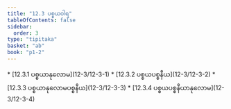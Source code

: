```yaml
---
title: "12.3 ပစ္စယဝါရ"
tableOfContents: false
sidebar:
  order: 3
type: "tipitaka"
basket: "ab"
book: "p1-2"
---
```



<DynamicBreadcrumb />



<TableOfContents book="p1-2" section="12.3">
* [12.3.1 ပစ္စယာနုလောမ](12-3/12-3-1)
* [12.3.2 ပစ္စယပစ္စနီယ](12-3/12-3-2)
* [12.3.3 ပစ္စယာနုလောမပစ္စနီယ](12-3/12-3-3)
* [12.3.4 ပစ္စယပစ္စနီယာနုလောမ](12-3/12-3-4)
</TableOfContents>